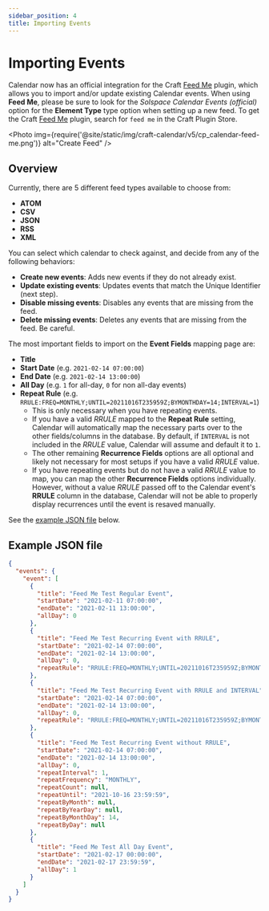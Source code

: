```yaml
---
sidebar_position: 4
title: Importing Events
---
```



# Importing Events<Badge type="feature" text="Improved in 3.2+" />

Calendar now has an official integration for the Craft [Feed Me](https://docs.craftcms.com/feed-me/v4/) plugin, which allows you to import and/or update existing Calendar events. When using **Feed Me**, please be sure to look for the _Solspace Calendar Events (official)_ option for the **Element Type** type option when setting up a new feed. To get the Craft [Feed Me](https://plugins.craftcms.com/feed-me) plugin, search for `feed me` in the Craft Plugin Store.

<Photo
  img={require('@site/static/img/craft-calendar/v5/cp_calendar-feed-me.png')}
  alt="Create Feed"
/>

## Overview

Currently, there are 5 different feed types available to choose from:

- **ATOM**
- **CSV**
- **JSON**
- **RSS**
- **XML**

You can select which calendar to check against, and decide from any of the following behaviors:

- **Create new events**: Adds new events if they do not already exist.
- **Update existing events**: Updates events that match the Unique Identifier (next step).
- **Disable missing events**: Disables any events that are missing from the feed.
- **Delete missing events**: Deletes any events that are missing from the feed. Be careful.

The most important fields to import on the **Event Fields** mapping page are:

- **Title**
- **Start Date** (e.g. `2021-02-14 07:00:00`)
- **End Date** (e.g. `2021-02-14 13:00:00`)
- **All Day** (e.g. `1` for all-day, `0` for non all-day events)
- **Repeat Rule** (e.g. `RRULE:FREQ=MONTHLY;UNTIL=20211016T235959Z;BYMONTHDAY=14;INTERVAL=1`)
  - This is only necessary when you have repeating events.
  - If you have a valid _RRULE_ mapped to the **Repeat Rule** setting, Calendar will automatically map the necessary parts over to the other fields/columns in the database. By default, if `INTERVAL` is not included in the _RRULE_ value, Calendar will assume and default it to `1`.
  - The other remaining **Recurrence Fields** options are all optional and likely not necessary for most setups if you have a valid _RRULE_ value.
  - If you have repeating events but do not have a valid _RRULE_ value to map, you can map the other **Recurrence Fields** options individually. However, without a value _RRULE_ passed off to the Calendar event's **RRULE** column in the database, Calendar will not be able to properly display recurrences until the event is resaved manually.

See the [example JSON file](#example-json-file) below.

## Example JSON file

```json showLineNumbers
{
  "events": {
    "event": [
      {
        "title": "Feed Me Test Regular Event",
        "startDate": "2021-02-11 07:00:00",
        "endDate": "2021-02-11 13:00:00",
        "allDay": 0
      },
      {
        "title": "Feed Me Test Recurring Event with RRULE",
        "startDate": "2021-02-14 07:00:00",
        "endDate": "2021-02-14 13:00:00",
        "allDay": 0,
        "repeatRule": "RRULE:FREQ=MONTHLY;UNTIL=20211016T235959Z;BYMONTHDAY=14"
      },
      {
        "title": "Feed Me Test Recurring Event with RRULE and INTERVAL",
        "startDate": "2021-02-14 07:00:00",
        "endDate": "2021-02-14 13:00:00",
        "allDay": 0,
        "repeatRule": "RRULE:FREQ=MONTHLY;UNTIL=20211016T235959Z;BYMONTHDAY=14;INTERVAL=2"
      },
      {
        "title": "Feed Me Test Recurring Event without RRULE",
        "startDate": "2021-02-14 07:00:00",
        "endDate": "2021-02-14 13:00:00",
        "allDay": 0,
        "repeatInterval": 1,
        "repeatFrequency": "MONTHLY",
        "repeatCount": null,
        "repeatUntil": "2021-10-16 23:59:59",
        "repeatByMonth": null,
        "repeatByYearDay": null,
        "repeatByMonthDay": 14,
        "repeatByDay": null
      },
      {
        "title": "Feed Me Test All Day Event",
        "startDate": "2021-02-17 00:00:00",
        "endDate": "2021-02-17 23:59:59",
        "allDay": 1
      }
    ]
  }
}
```
